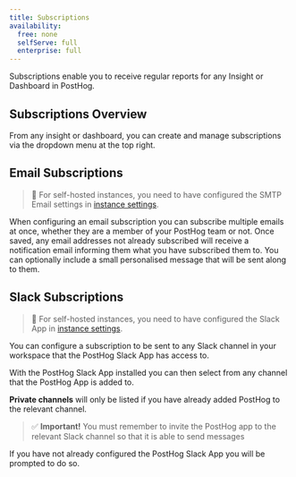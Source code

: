 ```yaml
---
title: Subscriptions
availability:
  free: none
  selfServe: full
  enterprise: full
---
```


Subscriptions enable you to receive regular reports for any Insight or Dashboard in PostHog.

## Subscriptions Overview

From any insight or dashboard, you can create and manage subscriptions via the dropdown menu at the top right.

<ProductScreenshot
    imageLight = {newSubscriptionLight} 
    imageDark = {newSubscriptionDark}
    classes="rounded"
    alt="New Subscription Button"
/>

## Email Subscriptions

> 🚧 For self-hosted instances, you need to have configured the SMTP Email settings in [instance settings](/docs/self-host/configure/email).

When configuring an email subscription you can subscribe multiple emails at once, whether they are a member of your PostHog team or not. Once saved, any email addresses not already subscribed will receive a notification email informing them what you have subscribed them to. You can optionally include a small personalised message that will be sent along to them.

## Slack Subscriptions

> 🚧 For self-hosted instances, you need to have configured the Slack App in [instance settings](/docs/self-host/configure/slack).

You can configure a subscription to be sent to any Slack channel in your workspace that the PostHog Slack App has access to.

With the PostHog Slack App installed you can then select from any channel that the PostHog App is added to. 

**Private channels** will only be listed if you have already added PostHog to the relevant channel.

> ✅ **Important!** You must remember to invite the PostHog app to the relevant Slack channel so that it is able to send messages

<ProductScreenshot
    imageLight = {slackSubsLight} 
    imageDark = {slackSubsDark}
    classes="rounded"
    alt="Slack channel selection"
/>

If you have not already configured the PostHog Slack App you will be prompted to do so.

<ProductScreenshot
    imageLight = {slackAddLight} 
    imageDark = {slackAddDark}
    classes="rounded"
    alt="Add to Slack button"
/>
